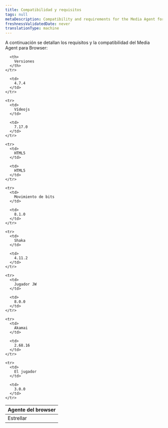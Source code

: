 ```yaml
---
title: Compatibilidad y requisitos
tags: null
metaDescription: Compatibility and requirements for the Media Agent for Browser.
freshnessValidatedDate: never
translationType: machine
---
```


A continuación se detallan los requisitos y la compatibilidad del Media Agent para Browser:

<table>
  <thead>
    <tr>
      <th style={{width: "200px"}}>
        Agente del browser
      </th>

      <th>
        Versiones
      </th>
    </tr>
  </thead>

  <tbody>
    <tr>
      <td>
        Estrellar
      </td>

      <td>
        4.7.4
      </td>
    </tr>

    <tr>
      <td>
        Vídeojs
      </td>

      <td>
        7.17.0
      </td>
    </tr>

    <tr>
      <td>
        HTML5
      </td>

      <td>
        HTML5
      </td>
    </tr>

    <tr>
      <td>
        Movimiento de bits
      </td>

      <td>
        8.1.0
      </td>
    </tr>

    <tr>
      <td>
        Shaka
      </td>

      <td>
        4.11.2
      </td>
    </tr>

    <tr>
      <td>
        Jugador JW
      </td>

      <td>
        8.0.0
      </td>
    </tr>

    <tr>
      <td>
        Akamai
      </td>

      <td>
        2.68.16
      </td>
    </tr>

    <tr>
      <td>
        El jugador
      </td>

      <td>
        3.0.0
      </td>
    </tr>
  </tbody>
</table>